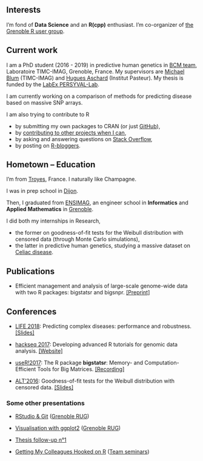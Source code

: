 <script>
  (function(i,s,o,g,r,a,m){i['GoogleAnalyticsObject']=r;i[r]=i[r]||function(){
  (i[r].q=i[r].q||[]).push(arguments)},i[r].l=1*new Date();a=s.createElement(o),
  m=s.getElementsByTagName(o)[0];a.async=1;a.src=g;m.parentNode.insertBefore(a,m)
  })(window,document,'script','https://www.google-analytics.com/analytics.js','ga');

  ga('create', 'UA-100463316-3', 'auto');
  ga('send', 'pageview');

</script>

\cr

## Interests 

I'm fond of __Data Science__ and an __R(cpp)__ enthusiast. I'm co-organizer of [the Grenoble R user group](https://r-in-grenoble.github.io/).

## Current work

I am a PhD student (2016 - 2019) in predictive human genetics in [BCM team](http://www-timc.imag.fr/rubrique44.html), Laboratoire TIMC-IMAG, Grenoble, France. My supervisors are [Michael Blum](https://twitter.com/mblum_g) (TIMC-IMAG) and [Hugues Aschard](https://research.pasteur.fr/fr/member/hugues-aschard/) (Institut Pasteur). My thesis is funded by the [LabEx PERSYVAL-Lab](https://persyval-lab.org/en).

I am currently working on a comparison of methods for predicting disease based on massive SNP arrays.

I am also trying to contribute to R 

- by submitting my own packages to CRAN (or just [GitHub](https://github.com/privefl?tab=repositories)),
- by [contributing to other projects when I can](https://github.com/pulls?utf8=%E2%9C%93&q=author%3Aprivefl+),
- by asking and answering questions on [Stack Overflow](http://stackoverflow.com/users/6103040/f-privé),
- by posting on [R-bloggers](https://www.r-bloggers.com/).

## Hometown -- Education

I'm from [Troyes](https://en.wikipedia.org/wiki/Troyes), France. 
I naturally like Champagne.

I was in prep school in [Dijon](https://en.wikipedia.org/wiki/Dijon).

Then, I graduated from [ENSIMAG](https://goo.gl/2aDwm1), an engineer school in __Informatics__ and __Applied Mathematics__ in [Grenoble](https://en.wikipedia.org/wiki/Grenoble). 

I did both my internships in Research, 

- the former on goodness-of-fit tests for the Weibull distribution with censored data (through Monte Carlo simulations),
- the latter in predictive human genetics, studying a massive dataset on [Celiac disease](https://en.wikipedia.org/wiki/Coeliac_disease).


## Publications

- Efficient management and analysis of large-scale genome-wide data with two R packages: bigstatsr and bigsnpr. [[Preprint]](http://www.biorxiv.org/content/early/2017/09/19/190926)

## Conferences

- [LIFE 2018](https://life.univ-grenoble-alpes.fr/life-world/events-news/life-annual-meeting-725690.htm?RH=11210192165071361): Predicting complex diseases: performance and robustness. [[Slides]](https://github.com/privefl/paper2-PRS/blob/master/LIFE/pres-f-priv%C3%A9.pdf)

- [hackseq 2017](http://www.hackseq.com/): Developing advanced R tutorials for genomic data analysis. [[Website]](https://hackseq.github.io/2017_project_5/)

- [useR!2017](https://user2017.brussels/): The R package **bigstatsr**:
Memory- and Computation-Efficient Tools for Big Matrices. [[Recording]](https://t.co/aYt0q8MeXJ)

- [ALT'2016](http://alt2016.sciencesconf.org/): Goodness-of-fit tests for the Weibull distribution with censored data. [[Slides]](slides_GOFW.pdf#1)

### Some other presentations

- [RStudio & Git](https://privefl.github.io/R-presentation/rstudio-git.html) ([Grenoble RUG](https://r-in-grenoble.github.io/))

- [Visualisation with ggplot2](https://privefl.github.io/R-presentation/ggplot2.html) ([Grenoble RUG](https://r-in-grenoble.github.io/))

- [Thesis follow-up n°1](https://privefl.github.io/thesis-docs/suivi-these.html)

- [Getting My Colleagues Hooked on R](https://privefl.github.io/R-presentation/pResentation.html) ([Team seminars](http://membres-timc.imag.fr/Nicolas.Thierry-Mieg/jc_bcm.html))